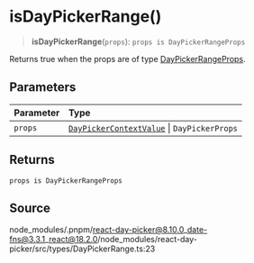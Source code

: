 # isDayPickerRange()

<a id="undefined" name="undefined"></a>

> **isDayPickerRange**(`props`): `props is DayPickerRangeProps`

Returns true when the props are of type [DayPickerRangeProps](/docs/api/main/interfaces/DayPickerRangeProps.md).

## Parameters

| Parameter | Type |
| :------ | :------ |
| `props` | [`DayPickerContextValue`](/docs/api/main/interfaces/DayPickerContextValue.md) \| `DayPickerProps` |

## Returns

`props is DayPickerRangeProps`

## Source

node\_modules/.pnpm/react-day-picker@8.10.0\_date-fns@3.3.1\_react@18.2.0/node\_modules/react-day-picker/src/types/DayPickerRange.ts:23
